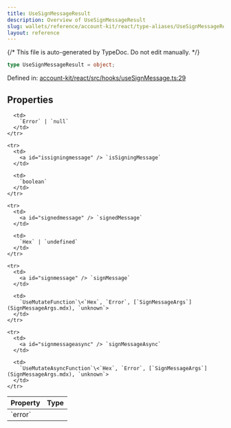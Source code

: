 ```yaml
---
title: UseSignMessageResult
description: Overview of UseSignMessageResult
slug: wallets/reference/account-kit/react/type-aliases/UseSignMessageResult
layout: reference
---
```


{/* This file is auto-generated by TypeDoc. Do not edit manually. */}

```ts
type UseSignMessageResult = object;
```

Defined in: [account-kit/react/src/hooks/useSignMessage.ts:29](https://github.com/alchemyplatform/aa-sdk/blob/dc58c113ff1eeb06d4b3f76c505cbbaad47db8fc/account-kit/react/src/hooks/useSignMessage.ts#L29)

## Properties

<table>
  <thead>
    <tr>
      <th align="left">Property</th>
      <th align="left">Type</th>
    </tr>
  </thead>

  <tbody>
    <tr>
      <td>
        <a id="error" /> `error`
      </td>

      <td>
        `Error` | `null`
      </td>
    </tr>

    <tr>
      <td>
        <a id="issigningmessage" /> `isSigningMessage`
      </td>

      <td>
        `boolean`
      </td>
    </tr>

    <tr>
      <td>
        <a id="signedmessage" /> `signedMessage`
      </td>

      <td>
        `Hex` | `undefined`
      </td>
    </tr>

    <tr>
      <td>
        <a id="signmessage" /> `signMessage`
      </td>

      <td>
        `UseMutateFunction`\<`Hex`, `Error`, [`SignMessageArgs`](SignMessageArgs.mdx), `unknown`>
      </td>
    </tr>

    <tr>
      <td>
        <a id="signmessageasync" /> `signMessageAsync`
      </td>

      <td>
        `UseMutateAsyncFunction`\<`Hex`, `Error`, [`SignMessageArgs`](SignMessageArgs.mdx), `unknown`>
      </td>
    </tr>

  </tbody>
</table>
